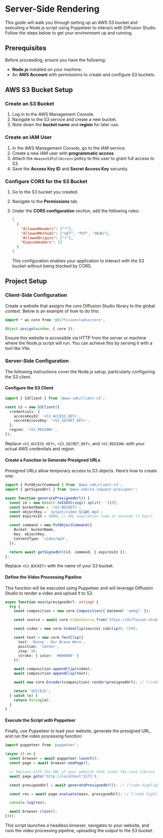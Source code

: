 
# Server-Side Rendering

This guide will walk you through setting up an AWS S3 bucket and executing a Node.js script using Puppeteer to interact with Diffusion Studio. Follow the steps below to get your environment up and running.

<Cards>
  <Cards.Card
    href="https://github.com/diffusionstudio/examples/tree/main/puppeteer"
    title="Project Source Code"
    description="The full code of this article can be found here 👆"
  />
</Cards>

## Prerequisites

Before proceeding, ensure you have the following:

- **Node.js** installed on your machine.
- An **AWS Account** with permissions to create and configure S3 buckets.

## AWS S3 Bucket Setup

### Create an S3 Bucket

1. Log in to the AWS Management Console.
2. Navigate to the S3 service and create a new bucket.
3. Note down the **bucket name** and **region** for later use.

### Create an IAM User

1. In the AWS Management Console, go to the IAM service.
2. Create a new IAM user with **programmatic access**.
3. Attach the `AmazonS3FullAccess` policy to this user to grant full access to S3.
4. Save the **Access Key ID** and **Secret Access Key** securely.

### Configure CORS for the S3 Bucket

1. Go to the S3 bucket you created.
2. Navigate to the **Permissions** tab.
3. Under the **CORS configuration** section, add the following rules:

    ```json
    [
      {
        "AllowedHeaders": ["*"],
        "AllowedMethods": ["GET", "PUT", "HEAD"],
        "AllowedOrigins": ["*"],
        "ExposeHeaders": []
      }
    ]
    ```

    This configuration enables your application to interact with the S3 bucket without being blocked by CORS.

## Project Setup

### Client-Side Configuration

Create a website that assigns the core Diffusion Studio library to the global context. Below is an example of how to do this:

```typescript
import * as core from '@diffusionstudio/core';

Object.assign(window, { core });
```

Ensure this website is accessible via HTTP from the server or machine where the Node.js script will run. You can achieve this by serving it with a tool like Vite.

### Server-Side Configuration

The following instructions cover the Node.js setup, particularly configuring the S3 client.

#### Configure the S3 Client

```typescript
import { S3Client } from '@aws-sdk/client-s3';

const s3 = new S3Client({
  credentials: {
    accessKeyId: '<S3_ACCESS_KEY>',
    secretAccessKey: '<S3_SECRET_KEY>',
  },
  region: '<S3_REGION>',
});
```

Replace `<S3_ACCESS_KEY>`, `<S3_SECRET_KEY>`, and `<S3_REGION>` with your actual AWS credentials and region.

#### Create a Function to Generate Presigned URLs

Presigned URLs allow temporary access to S3 objects. Here’s how to create one:

```typescript
import { PutObjectCommand } from '@aws-sdk/client-s3';
import { getSignedUrl } from '@aws-sdk/s3-request-presigner';

async function generatePresignedUrl() {
  const id = new Date().toISOString().split('.')[0];
  const bucketName = '<S3_BUCKET>';
  const objectKey = `output/video-${id}.mp4`;
  const expiresIn = 3600; // URL expiration time in seconds (1 hour)

  const command = new PutObjectCommand({
    Bucket: bucketName,
    Key: objectKey,
    ContentType: 'video/mp4',
  });

  return await getSignedUrl(s3, command, { expiresIn });
};
```

Replace `<S3_BUCKET>` with the name of your S3 bucket.

#### Define the Video Processing Pipeline

This function will be executed using Puppeteer and will leverage Diffusion Studio to render a video and upload it to S3.

```typescript
async function main(presignedUrl: string) {
  try {
    const composition = new core.Composition({ backend: 'webgl' });

    const source = await core.VideoSource.from('https://diffusion-studio-public.s3.eu-central-1.amazonaws.com/videos/big_buck_bunny_1080p_30fps.mp4');

    const video = new core.VideoClip(source).subclip(0, 150);

    const text = new core.TextClip({
      text: 'Bunny - Our Brave Hero',
      position: 'center',
      stop: 90,
      stroke: { color: '#000000' }
    });

    await composition.appendClip(video);
    await composition.appendClip(text);

    await new core.Encoder(composition).render(presignedUrl); // [!code highlight]

    return 'SUCCESS';
  } catch (e) {
    return String(e);
  }
}
```

#### Execute the Script with Puppeteer

Finally, use Puppeteer to load your website, generate the presigned URL, and run the video processing function:

```typescript
import puppeteer from 'puppeteer';

(async () => {
  const browser = await puppeteer.launch();
  const page = await browser.newPage();

  // Replace with the URL of your website that loads the core library
  await page.goto('http://localhost:5173');

  const presignedUrl = await generatePresignedUrl(); // [!code highlight]

  const res = await page.evaluate(main, presignedUrl); // [!code highlight]

  console.log(res);

  await browser.close();
})();
```

This script launches a headless browser, navigates to your website, and runs the video processing pipeline, uploading the output to the S3 bucket.
